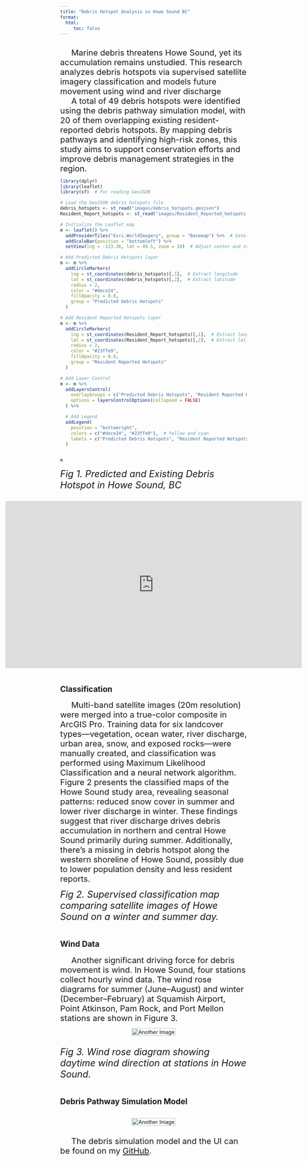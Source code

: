 ```yaml
---
title: "Debris Hotspot Analysis in Howe Sound BC"
format: 
  html:
     toc: false
---
```


## 
 <span style="font-size: 22px;"><span style="margin-right: 30px;"></span> Marine debris threatens Howe Sound, yet its accumulation remains unstudied. This research analyzes debris hotspots via supervised satellite imagery classification and models future movement using wind and river discharge </span><br>
  <span style="font-size: 22px;"><span style="margin-right: 30px;"></span> A total of 49 debris hotspots were identified using the debris pathway simulation model, with 20 of them overlapping existing resident-reported debris hotspots. By mapping debris pathways and identifying high-risk zones, this study aims to support conservation efforts and improve debris management strategies in the region. </span><br>





```r
library(dplyr)
library(leaflet)
library(sf)  # For reading GeoJSON

# Load the GeoJSON debris hotspots file
debris_hotspots <- st_read("images/debris_hotspots.geojson")
Resident_Report_hotspots <- st_read("images/Resident_Reported_hotspots.geojson")

# Initialize the Leaflet map
m <- leaflet() %>%
  addProviderTiles("Esri.WorldImagery", group = "Basemap") %>%  # Satellite imagery
  addScaleBar(position = "bottomleft") %>%
  setView(lng = -123.36, lat = 49.5, zoom = 10)  # Adjust center and zoom level

# Add Predicted Debris Hotspots layer
m <- m %>%
  addCircleMarkers(
    lng = st_coordinates(debris_hotspots)[,1],  # Extract longitude
    lat = st_coordinates(debris_hotspots)[,2],  # Extract latitude
    radius = 2,
    color = "#dece24",
    fillOpacity = 0.8,
    group = "Predicted Debris Hotspots"
  )

# Add Resident Reported Hotspots layer
m <- m %>%
  addCircleMarkers(
    lng = st_coordinates(Resident_Report_hotspots)[,1],  # Extract longitude
    lat = st_coordinates(Resident_Report_hotspots)[,2],  # Extract latitude
    radius = 2,
    color = "#23ffe9",
    fillOpacity = 0.8,
    group = "Resident Reported Hotspots"
  )

# Add Layer Control
m <- m %>%
  addLayersControl(
    overlayGroups = c("Predicted Debris Hotspots", "Resident Reported Hotspots"),
    options = layersControlOptions(collapsed = FALSE)
  ) %>%

  # Add Legend
  addLegend(
    position = "bottomright",
    colors = c("#dece24", "#23ffe9"),  # Yellow and cyan
    labels = c("Predicted Debris Hotspots", "Resident Reported Hotspots"),
  )



```

```r
m
```
[*Fig 1. Predicted and Existing Debris Hotspot in Howe Sound, BC*]{style="font-size: 25px;"}<br>


<div style="display: flex; justify-content: center;">
  <iframe width="800" height="450" 
    src="https://www.youtube.com/embed/mqO5SGB_JCc" 
    title="YouTube video player" frameborder="0" 
    allow="accelerometer; autoplay; clipboard-write; encrypted-media; gyroscope; picture-in-picture" 
    allowfullscreen>
  </iframe>
</div>

## Classification

 <span style="font-size: 22px;"><span style="margin-right: 30px;"></span> Multi-band satellite images (20m resolution) were merged into a true-color composite in ArcGIS Pro. Training data for six landcover types—vegetation, ocean water, river discharge, urban area, snow, and exposed rocks—were manually created, and classification was performed using Maximum Likelihood Classification and a neural network algorithm. Figure 2 presents the classified maps of the Howe Sound study area, revealing seasonal patterns: reduced snow cover in summer and lower river discharge in winter. These findings suggest that river discharge drives debris accumulation in northern and central Howe Sound primarily during summer. Additionally, there's a missing in debris hotspot along the western shoreline of Howe Sound, possibly due to lower population density and less resident reports. </span><br>


<!-- Container for the side-by-side slider -->
<div id="comparison-slider-2" style="width: 80%; max-width: 800px; margin: auto;"></div>

<!-- Load JuxtaposeJS for the sliding effect -->
<link rel="stylesheet" href="https://cdn.knightlab.com/libs/juxtapose/latest/css/juxtapose.css">
<script src="https://cdn.knightlab.com/libs/juxtapose/latest/js/juxtapose.js"></script>

<!-- Initialize the comparison slider -->
<script>
  new juxtapose.JXSlider('#comparison-slider-2', [
    {
      src: 'images/Winter_Classified.png',
      label: 'Winter'
    },
    {
      src: 'images/Summer_Classified.png',
      label: 'Summer'
    }
  ], {
    animate: true,
    showLabels: true,
    showCredits: false,
    startingPosition: "50%"
  });
</script>
[*Fig 2. Supervised classification map comparing satellite images of Howe Sound on a winter and summer day.*]{style="font-size: 25px;"}<br><br>

## Wind Data

 <span style="font-size: 22px;"><span style="margin-right: 30px;"></span> Another significant driving force for debris movement is wind. In Howe Sound, four stations collect hourly wind data. The wind rose diagrams for summer (June–August) and winter (December–February) at Squamish Airport, Point Atkinson, Pam Rock, and Port Mellon stations are shown in Figure 3.  </span><br>
<div style="display: flex; justify-content: center; gap: 0px;">
  <img src="images/Windrose_Plot.png" alt="Another Image" width="100%">
</div>

[*Fig 3. Wind rose diagram showing daytime wind direction at stations in Howe Sound.*]{style="font-size: 25px;"}<br><br>

## Debris Pathway Simulation Model
<div style="display: flex; justify-content: center; gap: 0px;">
  <img src="images/Debris_Simulation.gif" alt="Another Image" width="100%">
</div>

 <span style="font-size: 22px;"><span style="margin-right: 30px;"></span> The debris simulation model and the UI can be found on my [GitHub](https://github.com/AwesomeTyler).
 </span><br>

